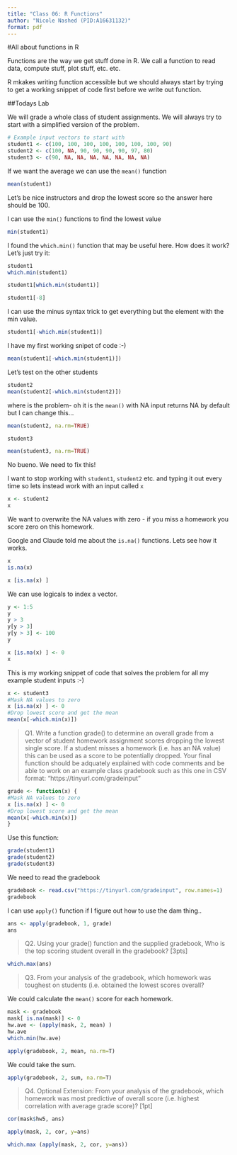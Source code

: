```yaml
---
title: "Class 06: R Functions"
author: "Nicole Nashed (PID:A16631132)"
format: pdf
---
```


#All about functions in R

Functions are the way we get stuff done in R. We call a function to read data, compute stuff, plot stuff, etc. etc. 

R mkakes writing function accessible but we should always start by trying to get a working snippet of code first before we write out function. 

##Todays Lab

We will grade a whole class of student assignments. We will always try to start with a simplified version of the problem. 

```r
# Example input vectors to start with
student1 <- c(100, 100, 100, 100, 100, 100, 100, 90)
student2 <- c(100, NA, 90, 90, 90, 90, 97, 80)
student3 <- c(90, NA, NA, NA, NA, NA, NA, NA)
```


If we want the average we can use the `mean()` function

```r
mean(student1)
```
Let's be nice instructors and drop the lowest score so the answer here should be 100. 


I can use the `min()` functions to find the lowest value

```r
min(student1)
```
I found the `which.min()` function that may be useful here. How does it work? Let's just try it: 

```r
student1
which.min(student1)
```
```r
student1[which.min(student1)]
```
```r
student1[-8]
```
I can use the minus syntax trick to get everything but the element with the min value. 
```r
student1[-which.min(student1)]
```
I have my first working snipet of code :-)
```r
mean(student1[-which.min(student1)])
```

Let's test on the other students 

```r
student2
mean(student2[-which.min(student2)])
```
where is the problem- oh it is the `mean()` with NA input returns NA by default but I can change this...
```r
mean(student2, na.rm=TRUE)
```
```r
student3
```
```r
mean(student3, na.rm=TRUE)
```

No bueno. We need to fix this! 

I want to stop working with `student1`, `student2` etc. and typing it out every time so lets instead work with an input called `x`

```r
x <- student2
x
```

We want to overwrite the NA values with zero - if you miss a homework you score zero on this homework. 

Google and Claude told me about the `is.na()` functions. Lets see how it works. 

```r
x
is.na(x)
```

```r
x [is.na(x) ]
```


We can use logicals to index a vector. 
```r
y <- 1:5
y
y > 3
y[y > 3]
y[y > 3] <- 100
y
```
```r
x [is.na(x) ] <- 0
x
```
This is my working snippet of code that solves the problem for all my example student inputs :-)
```r
x <- student3
#Mask NA values to zero 
x [is.na(x) ] <- 0
#Drop lowest score and get the mean 
mean(x[-which.min(x)])
```
>Q1. Write a function grade() to determine an overall grade from a vector of student homework assignment scores dropping the lowest single score. If a student misses a homework (i.e. has an NA value) this can be used as a score to be potentially dropped. Your final function should be adquately explained with code comments and be able to work on an example class gradebook such as this one in CSV format: “https://tinyurl.com/gradeinput” 

```r
grade <- function(x) {
#Mask NA values to zero 
x [is.na(x) ] <- 0
#Drop lowest score and get the mean 
mean(x[-which.min(x)])
}
```
Use this function:
```r
grade(student1)
grade(student2)
grade(student3)
```

We need to read the gradebook
```r
gradebook <- read.csv("https://tinyurl.com/gradeinput", row.names=1)
gradebook
```

I can use `apply()` function if I figure out how to use the dam thing..

```r
ans <- apply(gradebook, 1, grade)
ans
```
> Q2. Using your grade() function and the supplied gradebook, Who is the top scoring student overall in the gradebook? [3pts]

```r
which.max(ans)
```
> Q3. From your analysis of the gradebook, which homework was toughest on students (i.e. obtained the lowest scores overall?

We could calculate the `mean()` score for each homework.
```r
mask <- gradebook
mask[ is.na(mask)] <- 0
hw.ave <- (apply(mask, 2, mean) )
hw.ave
which.min(hw.ave)
```
```r
apply(gradebook, 2, mean, na.rm=T)
```

We could take the sum. 
```r
apply(gradebook, 2, sum, na.rm=T)
```

>Q4. Optional Extension: From your analysis of the gradebook, which homework was most predictive of overall score (i.e. highest correlation with average grade score)? [1pt]

```r
cor(mask$hw5, ans)
```
```r
apply(mask, 2, cor, y=ans)
```

```r
which.max (apply(mask, 2, cor, y=ans))
```

